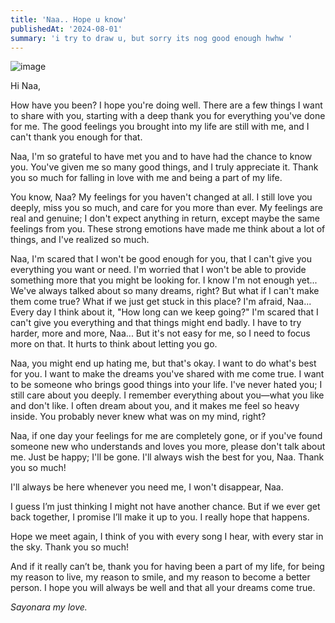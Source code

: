 ```yaml
---
title: 'Naa.. Hope u know'
publishedAt: '2024-08-01'
summary: 'i try to draw u, but sorry its nog good enough hwhw '
---
```

![image](https://i.ibb.co.com/1L11HTp/Naa-20240801010057.jpg)

Hi Naa,

How have you been? I hope you're doing well. There are a few things I want to share with you, starting with a deep thank you for everything you've done for me. The good feelings you brought into my life are still with me, and I can't thank you enough for that.

Naa, I'm so grateful to have met you and to have had the chance to know you. You've given me so many good things, and I truly appreciate it. Thank you so much for falling in love with me and being a part of my life.

You know, Naa? My feelings for you haven't changed at all. I still love you deeply, miss you so much, and care for you more than ever. My feelings are real and genuine; I don't expect anything in return, except maybe the same feelings from you. These strong emotions have made me think about a lot of things, and I've realized so much.

Naa, I'm scared that I won't be good enough for you, that I can't give you everything you want or need. I'm worried that I won't be able to provide something more that you might be looking for. I know I'm not enough yet... We've always talked about so many dreams, right? But what if I can't make them come true? What if we just get stuck in this place? I'm afraid, Naa... Every day I think about it, "How long can we keep going?" I'm scared that I can't give you everything and that things might end badly. I have to try harder, more and more, Naa... But it's not easy for me, so I need to focus more on that. It hurts to think about letting you go.

Naa, you might end up hating me, but that's okay. I want to do what's best for you. I want to make the dreams you've shared with me come true. I want to be someone who brings good things into your life. I've never hated you; I still care about you deeply. I remember everything about you—what you like and don't like. I often dream about you, and it makes me feel so heavy inside. You probably never knew what was on my mind, right?

Naa, if one day your feelings for me are completely gone, or if you've found someone new who understands and loves you more, please don't talk about me. Just be happy; I'll be gone. I'll always wish the best for you, Naa. Thank you so much!

I'll always be here whenever you need me, I won't disappear, Naa.

I guess I’m just thinking I might not have another chance. But if we ever get back together, I promise I’ll make it up to you. I really hope that happens.

Hope we meet again, I think of you with every song I hear, with every star in the sky. Thank you so much! 

And if it really can’t be, thank you for having been a part of my life, for being my reason to live, my reason to smile, and my reason to become a better person. I hope you will always be well and that all your dreams come true.

*Sayonara my love.*